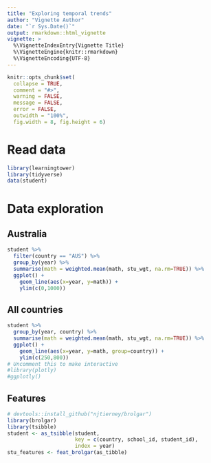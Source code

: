 ```yaml
---
title: "Exploring temporal trends"
author: "Vignette Author"
date: "`r Sys.Date()`"
output: rmarkdown::html_vignette
vignette: >
  %\VignetteIndexEntry{Vignette Title}
  %\VignetteEngine{knitr::rmarkdown}
  %\VignetteEncoding{UTF-8}
---
```


```r
knitr::opts_chunk$set(
  collapse = TRUE,
  comment = "#>",
  warning = FALSE,
  message = FALSE,
  error = FALSE,
  outwidth = "100%",
  fig.width = 8, fig.height = 6)
```


# Read data

```r
library(learningtower)
library(tidyverse)
data(student)
```

# Data exploration
## Australia

```r
student %>% 
  filter(country == "AUS") %>%
  group_by(year) %>%
  summarise(math = weighted.mean(math, stu_wgt, na.rm=TRUE)) %>%
  ggplot() + 
    geom_line(aes(x=year, y=math)) +
    ylim(c(0,1000))
```

## All countries

```r
student %>% 
  group_by(year, country) %>%
  summarise(math = weighted.mean(math, stu_wgt, na.rm=TRUE)) %>%
  ggplot() + 
    geom_line(aes(x=year, y=math, group=country)) +
    ylim(c(250,800))
# Uncomment this to make interactive
#library(plotly)
#ggplotly()
```

## Features

```r
# devtools::install_github("njtierney/brolgar")
library(brolgar)
library(tsibble)
student <- as_tsibble(student, 
                      key = c(country, school_id, student_id), 
                      index = year)
stu_features <- feat_brolgar(as_tibble)
```
